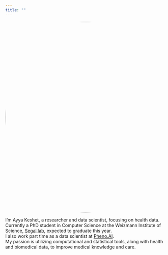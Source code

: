 ```yaml
---
title: ""
---
```


::: {layout="[21,79]" .profile-header}

<img src="images/ayya.jpg" alt="Profile Picture" style="width: 600px; height: auto; border-radius: 80%; display: block; margin: 0 auto;">

I'm Ayya Keshet, a researcher and data scientist, focusing on health data.<br>
Currently a PhD student in Computer Science at the Weizmann Institute of Science, [Segal lab](https://genie.weizmann.ac.il), expected to graduate this year.<br>
I also work part time as a data scientist at [Pheno.AI](https://www.pheno.ai/).<br>
My passion is utilizing computational and statistical tools, along with health and biomedical data, to improve medical knowledge and care.

:::

